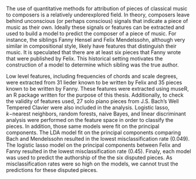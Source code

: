 

The use of quantitative methods for attribution of pieces of classical music to composers is a relatively underexplored field. In theory, composers leave behind unconscious (or perhaps conscious) signals that indicate a piece of music as their own. Ideally these signals or features can be extracted and used to build a model to predict the composer of a piece of music. For instance, the siblings Fanny Hensel and Felix Mendelssohn, although very similar in compositional style, likely have features that distinguish their music. It is speculated that there are at least six pieces that Fanny wrote that were published by Felix. This historical setting motivates the construction of a model to determine which sibling was the true author.  

Low level features, including frequencies of chords and scale degrees, were extracted from 31 lieder known to be written by Felix and 35 pieces known to be written by Fanny. These features were extracted using museR, an R package written for the purpose of this thesis. Additionally, to check the validity of features used, 27 solo piano pieces from J.S. Bach's Well Tempered Clavier were also included in the analysis. Logistic lasso, $k-$nearest neighbors, random forests, naive Bayes, and linear discriminant analysis were performed on the feature space in order to classify the pieces. In addition, those same models were fit on the principal components. The LDA model fit on the principal components comparing Bach and Mendelssohn resulted in the lowest misclassification rate (0.049). The logistic lasso model on the principal components between Felix and Fanny resulted in the lowest misclassification rate (0.45).  Finaly, each model was used to predict the authorship of the the six disputed pieces. As misclassification rates were so high on the models, we cannot trust the predictions for these disputed pieces. 


